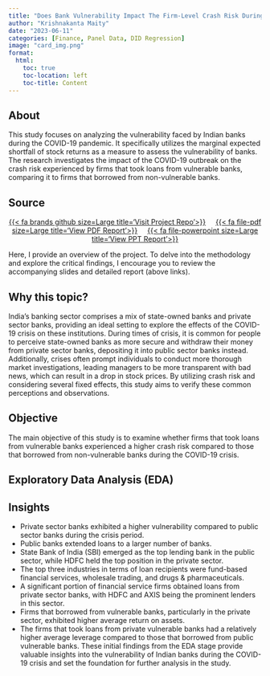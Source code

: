 ```yaml
---
title: "Does Bank Vulnerability Impact The Firm-Level Crash Risk During Economic Stress Period?"
author: "Krishnakanta Maity"
date: "2023-06-11"
categories: [Finance, Panel Data, DID Regression]
image: "card_img.png"
format:
  html:
    toc: true
    toc-location: left
    toc-title: Content
---
```


## About
This study focuses on analyzing the vulnerability faced by Indian banks during the COVID-19 pandemic. It specifically utilizes the marginal expected shortfall of stock returns as a measure to assess the vulnerability of banks. The research investigates the impact of the COVID-19 outbreak on the crash risk experienced by firms that took loans from vulnerable banks, comparing it to firms that borrowed from non-vulnerable banks.

## Source 

<div style="text-align: center;">
  [{{< fa brands github size=Large title='Visit Project Repo'>}}](https://github.com/iamkkmcmd/SummerProject) &nbsp; &nbsp;
  [{{< fa file-pdf size=Large title='View PDF Report'>}}](https://github.com/iamkkmcmd/SummerProject/blob/master/report/bda_masters_thesis_krishnakanta.pdf) &nbsp; &nbsp;
  [{{< fa file-powerpoint size=Large title='View PPT Report'>}}](https://github.com/iamkkmcmd/SummerProject/blob/master/report/final_presentation.pptx)
</div>

Here, I provide an overview of the project. To delve into the methodology and explore the critical findings, I encourage you to review the accompanying slides and detailed report (above links).

## Why this topic?

India’s banking sector comprises a mix of state-owned banks and private sector banks, providing an ideal setting to explore the effects of the COVID-19 crisis on these institutions. During times of crisis, it is common for people to perceive state-owned banks as more secure and withdraw their money from private sector banks, depositing it into public sector banks instead. Additionally, crises often prompt individuals to conduct more thorough market investigations, leading managers to be more transparent with bad news, which can result in a drop in stock prices. By utilizing crash risk and considering several fixed effects, this study aims to verify these common perceptions and observations.

## Objective

The main objective of this study is to examine whether firms that took loans from vulnerable banks experienced a higher crash risk compared to those that borrowed from non-vulnerable banks during the COVID-19 crisis.

## Exploratory Data Analysis (EDA)
::: {.callout-tip}
## Insights

- Private sector banks exhibited a higher vulnerability compared to public sector banks during the crisis period.
- Public banks extended loans to a larger number of banks.
- State Bank of India (SBI) emerged as the top lending bank in the public sector, while HDFC held the top position in the private sector.
- The top three industries in terms of loan recipients were fund-based financial services, wholesale trading, and drugs & pharmaceuticals.
- A significant portion of financial service firms obtained loans from private sector banks, with HDFC and AXIS being the prominent lenders in this sector.
- Firms that borrowed from vulnerable banks, particularly in the private sector, exhibited higher average return on assets.
- The firms that took loans from private vulnerable banks had a relatively higher average leverage compared to those that borrowed from public vulnerable banks. These initial findings from the EDA stage provide valuable insights into the vulnerability of Indian banks during the COVID-19 crisis and set the foundation for further analysis in the study.

:::